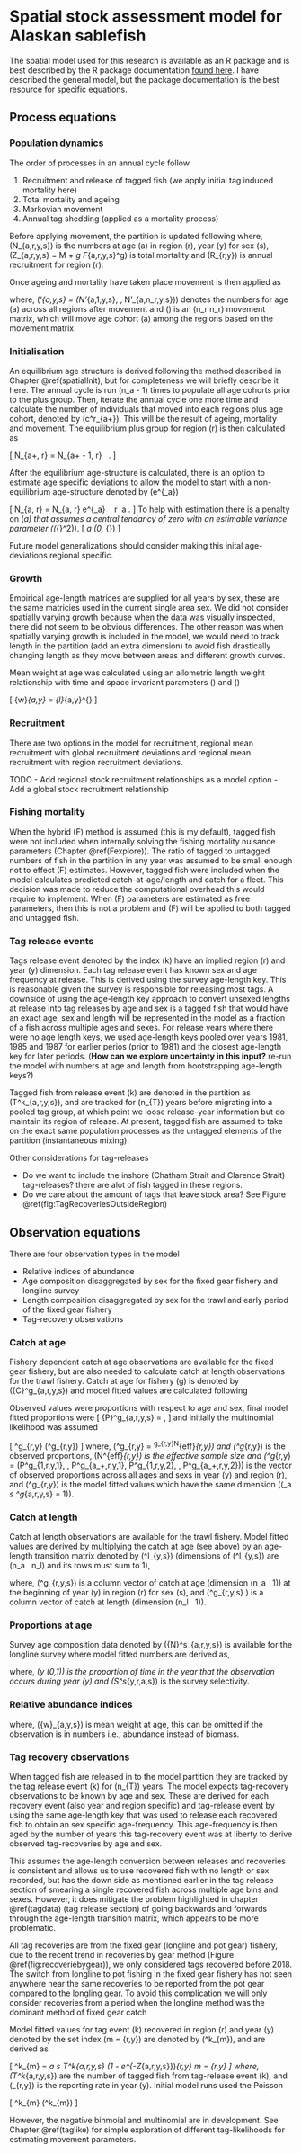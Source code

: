 # Spatial stock assessment model for Alaskan sablefish {#spatialmodeldescription}
The spatial model used for this research is available as an R package and is best described by the R package documentation [found here](https://craig44.github.io/SpatialSablefishAssessment/TagIntegratedEq.html). I have described the general model, but the package documentation is the best resource for specific equations.


## Process equations {-}
### Population dynamics {-}
The order of processes in an annual cycle follow

1. Recruitment and release of tagged fish (we apply initial tag induced mortality here)
2. Total mortality and ageing
3. Markovian movement
4. Annual tag shedding (applied as a mortality process)


Before applying movement, the partition is updated following 
\begin{align*}
N_{a,r,y,s} = 
\begin{cases}
R_{r,y} 0.5, & a = a_1\\
N_{a - 1,r,y - 1,s} \exp\bigg( -Z_{a - 1,r, y - 1,s} \bigg), & a_1 < a < a_+\\
N_{a - 1,r,y - 1,s} \exp\bigg( -Z_{a - 1,r, y - 1,s} \bigg) + N_{a,r,y - 1,s} \exp\bigg( -Z_{a,r, y - 1,s} \bigg), &  a = a_+
\end{cases}
\end{align*}
where, \(N_{a,r,y,s}\) is the numbers at age \(a\) in region \(r\), year \(y\) for sex \(s\), \(Z_{a,r,y,s} = M + \sum_g F_{a,r,y,s}^g\) is total mortality and \(R_{r,y}\) is annual recruitment for region \(r\).

Once ageing and mortality have taken place movement is then applied as

\begin{equation*}
\boldsymbol{N}'_{a,y,s} = \boldsymbol{N}_{a,y,s} \boldsymbol{M} \ \ \forall \ a
\end{equation*}

where, \(\boldsymbol{N}'_{a,y,s} = (N'_{a,1,y,s}, \dots, N'_{a,n_r,y,s})\) denotes the numbers for age \(a\) across all regions after movement and \(\boldsymbol{M}\) is an \(n_r \times n_r\) movement matrix, which will move age cohort \(a\) among the regions based on the movement matrix.


### Initialisation {-}
An equilibrium age structure is derived following the method described in Chapter \@ref(spatialInit), but for completeness we will briefly describe it here. The annual cycle is run \(n_a - 1\) times to populate all age cohorts prior to the plus group. Then, iterate the annual cycle one more time and calculate the number of individuals that moved into each regions plus age cohort, denoted by \(c^r_{a+}\). This will be the result of ageing, mortality and movement. The equilibrium plus group for region \(r\) is then calculated as

\[
N_{a+, r} = N_{a+ - 1, r} \frac{1}{1 - c^r_{a+}}  \  .
\]

After the equilibrium age-structure is calculated, there is an option to estimate age specific deviations to allow the model to start with a non-equilibrium age-structure denoted by \(e^{\epsilon_a}\)

\[
N_{a, r} = N_{a, r} e^{\epsilon_a} \ \ \forall \ r \ a \in [a_2..(a_+ - 1)] .
\]
To help with estimation there is a penalty on \(\epsilon_a\) that assumes a central tendancy of zero with an estimable variance parameter (\(\sigma_{\epsilon}^2\)). 
\[
\epsilon_a \sim \mathcal{N}(0, \sigma_{\epsilon})
\]

Future model generalizations should consider making this inital age-deviations regional specific.


### Growth {-}

Empirical age-length matrices are supplied for all years by sex, these are the same matricies used in the current single area sex. We did not consider spatially varying growth because when the data was visually inspected, there did not seem to be obvious differences. The other reason was when spatially varying growth is included in the model, we would need to track length in the partition (add an extra dimension) to avoid fish drastically changing length as they move between areas and different growth curves.

Mean weight at age was calculated using an allometric length weight relationship with time and space invariant parameters \(\alpha\) and \(\beta\)

\[
\bar{w}_{a,y} = \alpha \bar{l}_{a,y}^{\beta} 
\]

### Recruitment {-}
There are two options in the model for recruitment, regional mean recruitment with global recruitment deviations and regional mean recruitment with region recruitment deviations.


TODO
- Add regional stock recruitment relationships as a model option
- Add a global stock recruitment relationship

### Fishing mortality {-}
When the hybrid \(F\) method is assumed (this is my default), tagged fish were not included when internally solving the fishing mortality nuisance parameters (Chapter \@ref(Fexplore)). The ratio of tagged to untagged numbers of fish in the partition in any year was assumed to be small enough not to effect \(F\) estimates. However, tagged fish were included when the model calculates predicted catch-at-age/length and catch for a fleet. This decision was made to reduce the computational overhead this would require to implement. When \(F\) parameters are estimated as free parameters, then this is not a problem and \(F\) will be applied to both tagged and untagged fish.


### Tag release events {-}

Tags release event denoted by the index \(k\) have an implied region \(r\) and year \(y\) dimension. Each tag release event has known sex and age frequency at release. This is derived using the survey age-length key. This is reasonable given the survey is responsible for releasing most tags. A downside of using the age-length key approach to convert unsexed lengths at release into tag releases by age and sex is a tagged fish that would have an exact age, sex and length will be represented in the model as a fraction of a fish across multiple ages and sexes. For release years where there were no age length keys, we used age-length keys pooled over years 1981, 1985 and 1987 for earlier perios (prior to 1981) and the closest age-length key for later periods. (**How can we explore uncertainty in this input?** re-run the model with numbers at age and length from bootstrapping age-length keys?)


Tagged fish from release event \(k\) are denoted in the partition as \(T^k_{a,r,y,s}\), and are tracked for \(n_{T}\) years before migrating into a pooled tag group, at which point we loose release-year information but do maintain its region of release. At present, tagged fish are assumed to take on the exact same population processes as the untagged elements of the partition (instantaneous mixing).


Other considerations for tag-releases

- Do we want to include the inshore (Chatham Strait and Clarence Strait) tag-releases? there are alot of fish tagged in these regions. 
- Do we care about the amount of tags that leave stock area? See Figure \@ref(fig:TagRecoveriesOutsideRegion)


## Observation equations {-}
There are four observation types in the model

- Relative indices of abundance
- Age composition disaggregated by sex for the fixed gear fishery and longline survey
- Length composition disaggregated by sex for the trawl and early period of the fixed gear fishery 
- Tag-recovery observations 


### Catch at age {-}
Fishery dependent catch at age observations are available for the fixed gear fishery, but are also needed to calculate catch at length observations for the trawl fishery. Catch at age for fishery \(g\) is denoted by \({C}^g_{a,r,y,s}\) and model fitted values are calculated following

\begin{equation} 
  {C}^g_{a,r,y,s} = \frac{F^g_{a,r,y,s}}{Z_{a,r,y,s}}   N_{a,r,y,s} \left(1 - S_{a,r,y,s} \right)
\end{equation} 

Observed values were proportions with respect to age and sex, final model fitted proportions were
\[
{P}^g_{a,r,y,s} = \frac{{C}^g_{a,r,y,s}}{\sum_a \sum_s {C}^g_{a,r,y,s}},
\]
and initially the multinomial likelihood was assumed

\[
\boldsymbol{X}^g_{r,y} \sim \text{Multinomial}\left(\boldsymbol{\widehat{P}}^g_{r,y}\right)
\]
where, \(\boldsymbol{X}^g_{r,y} = \boldsymbol{P}^g_{r,y}N^{eff}_{r,y}\) and \(\boldsymbol{P}^g_{r,y}\) is the observed proportions, \(N^{eff}_{r,y}\) is the effective sample size and \(\boldsymbol{P}^g_{r,y} = (P^g_{1,r,y,1}, \dots, P^g_{a_+,r,y,1}, P^g_{1,r,y,2}, \dots, P^g_{a_+,r,y,2})\) is the vector of observed proportions across all ages and sexs in year \(y\) and region \(r\), and \(\boldsymbol{\widehat{P}}^g_{r,y}\) is the model fitted values which have the same dimension (\(\sum_a \sum_s \widehat{P}^g_{a,r,y,s} = 1\)).


### Catch at length {-}
Catch at length observations are available for the trawl fishery. Model fitted values are derived by multiplying the catch at age (see above) by an age-length transition matrix denoted by \(\boldsymbol{A}^l_{y,s}\) (dimensions of \(\boldsymbol{A}^l_{y,s}\) are \(n_a \ \times \ n_l\) and its rows must sum to 1),

\begin{equation} 
  \widehat{\boldsymbol{Cl}}^g_{r,y,s} =  \left(\boldsymbol{A}^l_{y,s} \right)^T \ \times \ \widehat{\boldsymbol{C}}^g_{r,y,s}
\end{equation} 
where, \(\widehat{\boldsymbol{C}}^g_{r,y,s}\) is a column vector of catch at age (dimension \(n_a \ \times \ 1\)) at the beginning of year \(y\) in region \(r\) for sex \(s\), and \(\widehat{\boldsymbol{Cl}}^g_{r,y,s} \) is a column vector of catch at length (dimension \(n_l \ \times \ 1\)).


### Proportions at age {-}
Survey age composition data denoted by \({N}^s_{a,r,y,s}\) is available for the longline survey where model fitted numbers are derived as,

\begin{equation} 
  \widehat{N}^s_{a,r,y,s} = N_{a,r,y,s} \left(1 - \exp^{\delta_y Z_{a,r,y,s}}\right)S^s_{y,r,a,s}
\end{equation} 
where, \(\delta_y \in (0,1)\) is the proportion of time in the year that the observation occurs during year \(y\) and \(S^s_{y,r,a,s}\) is the survey selectivity.


### Relative abundance indices {-}
\begin{equation} 
  \widehat{I}^s_{r,y} = \sum_s\sum_a \widehat{N}^s_{a,r,y,s} \bar{w}_{a,y,s}
\end{equation} 
where, \(\bar{w}_{a,y,s}\) is mean weight at age, this can be omitted if the observation is in numbers i.e., abundance instead of biomass.

### Tag recovery observations {-}

When tagged fish are released in to the model partition they are tracked by the tag release event \(k\) for \(n_{T}\) years. The model expects tag-recovery observations to be known by age and sex. These are derived for each recovery event (also year and region specific) and tag-release event by using the same age-length key that was used to release each recovered fish to obtain an sex specific age-frequency. This age-frequency is then aged by the number of years this tag-recovery event was at liberty to derive observed tag-recoveries by age and sex.

This assumes the age-length conversion between releases and recoveries is consistent and allows us to use recovered fish with no length or sex recorded, but has the down side as mentioned earlier in the tag release section of smearing a single recovered fish across multiple age bins and sexes. However, it does mitigate the problem highlighted in chapter \@ref(tagdata) (tag release section) of going backwards and forwards through the age-length transition matrix, which appears to be more problematic.

All tag recoveries are from the fixed gear (longline and pot gear) fishery, due to the recent trend in recoveries by gear method (Figure \@ref(fig:recoveriebygear)), we only considered tags recovered before 2018. The switch from longline to pot fishing in the fixed gear fishery has not seen anywhere near the same recoveries to be reported from the pot gear compared to the longling gear. To avoid this complication we will only consider recoveries from a period when the longline method was the dominant method of fixed gear catch 

Model fitted values for tag event \(k\) recovered in region \(r\) and year \(y\) denoted by the set index \(m = \{r,y\}\) are denoted by \(\widehat{N}^k_{m}\), and are derived as


\[
\widehat{N}^k_{m} =  \sum_a \sum_s T^k_{a,r,y,s} \frac{F^{LL}_{a,r,y,s}}{Z_{a,r,y,s}} (1 - e^{-Z_{a,r,y,s}})\delta_{r,y} \quad m = \{r,y\}
\]
where, \(T^k_{a,r,y,s}\) are the number of tagged fish from tag-release event \(k\), and \(\delta_{r,y}\) is the reporting rate in year \(y\). Initial model runs used the Poisson 

\[
\widehat{N}^k_{m}  \sim \mathcal{Poisson}(\widehat{N}^k_{m})
\]

However, the negative binmoial and multinomial are in development. See Chapter \@ref(taglike) for simple exploration of different tag-likelihoods for estimating movement parameters.
